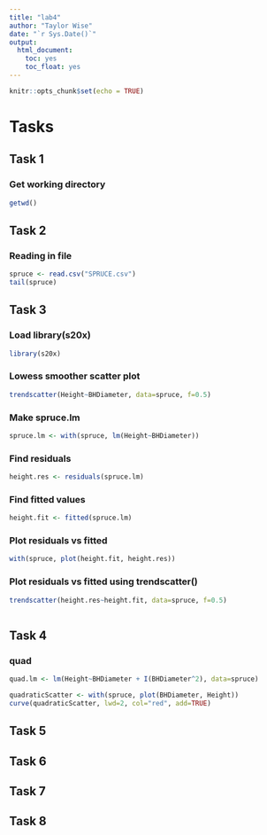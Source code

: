 ```yaml
---
title: "lab4"
author: "Taylor Wise"
date: "`r Sys.Date()`"
output: 
  html_document:
    toc: yes
    toc_float: yes
---
```


```r
knitr::opts_chunk$set(echo = TRUE)
```

# Tasks

## Task 1

### Get working directory
```r
getwd()
```

## Task 2

### Reading in file
```r
spruce <- read.csv("SPRUCE.csv")
tail(spruce)
```

## Task 3

### Load library(s20x)
```r
library(s20x)
```

### Lowess smoother scatter plot
```r
trendscatter(Height~BHDiameter, data=spruce, f=0.5)
```

### Make spruce.lm
```r
spruce.lm <- with(spruce, lm(Height~BHDiameter))
```

### Find residuals
```r
height.res <- residuals(spruce.lm)
```

### Find fitted values
```r
height.fit <- fitted(spruce.lm)
```

### Plot residuals vs fitted
```r
with(spruce, plot(height.fit, height.res))
```

### Plot residuals vs fitted using trendscatter()
```r
trendscatter(height.res~height.fit, data=spruce, f=0.5)
```

```r

```

## Task 4

### quad

```r
quad.lm <- lm(Height~BHDiameter + I(BHDiameter^2), data=spruce)
```

```r
quadraticScatter <- with(spruce, plot(BHDiameter, Height))
curve(quadraticScatter, lwd=2, col="red", add=TRUE)
```


## Task 5

## Task 6

## Task 7

## Task 8
